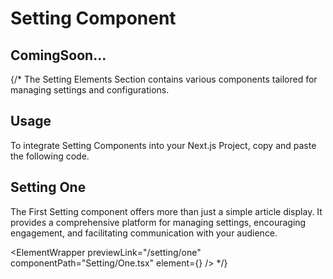 
# Setting Component

## ComingSoon...

{/* 
The Setting Elements Section contains various components tailored for managing settings and configurations.

## Usage

To integrate Setting Components into your Next.js Project, copy and paste the following code.

## Setting One

The First Setting component offers more than just a simple article display. It provides a comprehensive platform for managing settings, encouraging engagement, and facilitating communication with your audience.


<ElementWrapper
 previewLink="/setting/one"
 componentPath="Setting/One.tsx"
  element={<One />}
/> */}
